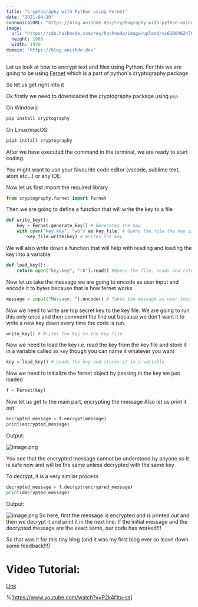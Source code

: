 ```yaml
---
title: "Cryptography with Python using Fernet"
date: "2021-04-10"
cannonicalURL: "https://blog.anishde.dev/cryptography-with-python-using-fernet"
image:
  url: "https://cdn.hashnode.com/res/hashnode/image/upload/v1618046247940%2FJiNf1vAbR.png"
  height: 1080
  width: 1920
domain: "https://blog.anishde.dev"
---
```


Let us look at how to encrypt text and files using Python.
For this we are going to be using [Fernet](https://cryptography.io/en/latest/fernet.html) which is a part of python's cryptography package

So let us get right into it

Ok firstly we need to downloaded the cryptography package using `pip`

On Windows:

```sh
pip install cryptography
```

On Linux/macOS:

```sh
pip3 install cryptography
```

After we have executed the command in the terminal, we are ready to start coding.

You might want to use your favourite code editor (vscode, sublime text, atom etc...) or any IDE.

Now let us first import the required library

```python
from cryptography.fernet import Fernet
```

Then we are going to define a function that will write the key to a file

```python
def write_key():
    key = Fernet.generate_key() # Generates the key
    with open("key.key", "wb") as key_file: # Opens the file the key is to be written to
        key_file.write(key) # Writes the key
```

We will also write down a function that will help with reading and loading the key into a variable

```python
def load_key():
    return open("key.key", "rb").read() #Opens the file, reads and returns the key stored in the file
```

Now let us take the message we are going to encode as user input and encode it to bytes because that is how fernet works

```python
message = input("Message: ").encode() # Takes the message as user input and encodes it
```

Now we need to write are top secret key to the key file. We are going to run this only once and then comment the line out because we don't want it to write a new key down every time the code is run.

```python
write_key() # Writes the key to the key file
```

Now we need to load the key i.e. read the key from the key file and store it in a variable called as `key` though you can name it whatever you want

```python
key = load_key() # Loads the key and stores it in a variable
```

Now we need to initialize the fernet object by passing in the key we just loaded

```python
f = Fernet(key)
```

Now let us get to the main part, encrypting the message
Also let us print it out

```python
encrypted_message = f.encrypt(message)
print(encrypted_message)
```

Output:

![image.png](https://cdn.hashnode.com/res/hashnode/image/upload/v1618045556166/NkVXFrg-7.png)

You see that the encrypted message cannot be understood by anyone so it is safe now and will be the same unless decrypted with the same key

To decrypt, it is a very similar process

```python
decrypted_message = f.decrypt(encrypred_message)
print(decrypted_message)
```

Output:

![image.png](https://cdn.hashnode.com/res/hashnode/image/upload/v1618045676137/GQuPm-UeO.png)
So here, first the message is encrypted and is printed out and then we decrypt it and print it in the next line. If the initial message and the decrypted message are the exact same, our code has worked!!!

So that was it for this tiny blog (and it was my first blog ever so leave down some feedback!!!)

# Video Tutorial:

[Link](https://youtu.be/P2k4f1tu-ss)

%[https://www.youtube.com/watch?v=P2k4f1tu-ss]
